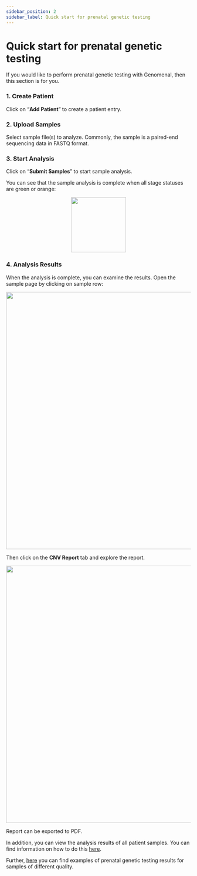 ```yaml
---
sidebar_position: 2
sidebar_label: Quick start for prenatal genetic testing
---
```


# Quick start for prenatal genetic testing

If you would like to perform prenatal genetic testing with Genomenal, then this section is for you.

### 1. Create Patient


<Login />


<PatientInfo />

Click on “**Add Patient**” to create a patient entry.


<PatientPage />

### 2. Upload Samples

Select sample file(s) to analyze. Commonly, the sample is a paired-end sequencing data in FASTQ format.


<UploadFiles />


<FillCard />

### 3. Start Analysis

Click on “**Submit Samples**” to start sample analysis.


<DangerUploading />

You can see that the sample analysis is complete when all stage statuses are green or orange:

<p align="center">
<img src={require('/img/eng/7a-stage-statuses.png').default} width="150"/>
</p>

### 4. Analysis Results

When the analysis is complete, you can examine the results. Open the sample page by clicking on sample row:

<p align="center">
<img src={require('/img/eng/7b-sample-row.png').default} width="700"/>
</p>

Then click on the **CNV Report** tab and explore the report.

<p align="center">
<img src={require('/img/eng/33-cnv-report-chr21.png').default} width="700"/>
</p>


<SampleCNVReport />

Report can be exported to PDF.

In addition, you can view the analysis results of all patient samples. You can find information on how to do this [here](/results/cnv-report/patient-cnv-report).

Further, [here](/sample-examples/normal-no-cnvs) you can find examples of prenatal genetic testing results for samples of different quality.

